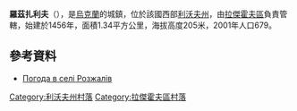 {{coord|50|22|34|N|24|27|36|E|scale:100000|display=title}}

'''羅茲扎利夫'''（{{lang-uk|Розжалів}}），是[[烏克蘭|烏克蘭]]的城鎮，位於該國西部[[利沃夫州|利沃夫州]]，由[[拉傑霍夫區|拉傑霍夫區]]負責管轄，始建於1456年，面積1.34平方公里，海拔高度205米，2001年人口679。

==參考資料==
* [http://weather.in.ua/ua/l'vovskaja/22551 Погода в селі Розжалів] {{Wayback|url=http://weather.in.ua/ua/l%27vovskaja/22551 |date=20111221155326 }}

[[Category:利沃夫州村落|Category:利沃夫州村落]]
[[Category:拉傑霍夫區村落|Category:拉傑霍夫區村落]]


{{Lviv-geo-stub}}